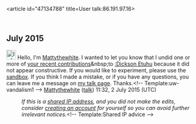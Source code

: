 <article id="47134788" title=User talk:86.191.97.16>
	<talkpage id="47134788" title="User talk:86.191.97.16">
== July 2015 ==
[[File:Information.svg|25px|alt=Information icon]] Hello, I'm [[User:Mattythewhite|Mattythewhite]]. I wanted to let you know that I undid one or more of [[Special:Contributions/86.191.97.16|your recent contributions]]&amp;nbsp;to [[:Dickson Etuhu]] because it did not appear constructive. If you would like to experiment, please use the [[WP:sandbox|sandbox]]. If you think I made a mistake, or if you have any questions, you can leave me a message on [[User_talk:Mattythewhite|my talk page]]. Thanks.&lt;!-- Template:uw-vandalism1 --&gt; [[User:Mattythewhite|Mattythewhite]] ([[User talk:Mattythewhite|talk]]) 11:32, 2 July 2015 (UTC)
:''If this is a [[Network address translation|shared IP address]], and you did not make the edits, consider [[Wikipedia:Why create an account?|creating an account]] for yourself so you can avoid further irrelevant notices.''&lt;!-- Template:Shared IP advice --&gt;
	</talkpage>
</article>